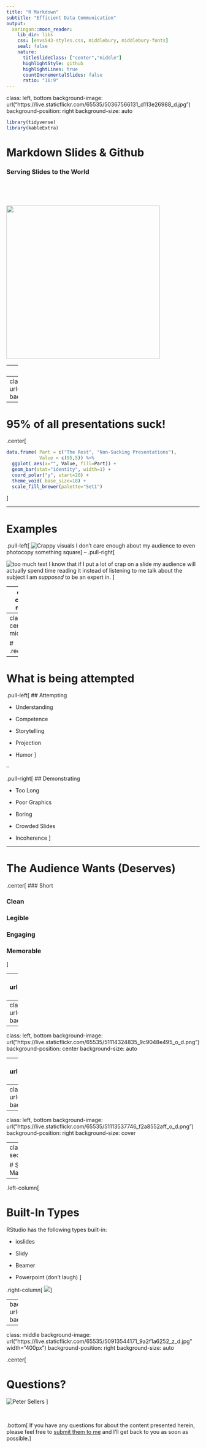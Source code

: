 ```yaml
---
title: "R Markdown"
subtitle: "Efficient Data Communication"
output:
  xaringan::moon_reader:
    lib_dir: libs
    css: [envs543-styles.css, middlebury, middlebury-fonts]
    seal: false
    nature:
      titleSlideClass: ["center","middle"]
      highlightStyle: github
      highlightLines: true
      countIncrementalSlides: false
      ratio: "16:9"
---
```


class: left, bottom
background-image: url("https://live.staticflickr.com/65535/50367566131_d113e26988_d.jpg")
background-position: right
background-size: auto


```r
library(tidyverse)
library(kableExtra)
```




# Markdown Slides & Github

### Serving Slides to the World 



<p>&nbsp;</p>

<p>&nbsp;</p>

<img src="https://live.staticflickr.com/65535/50913544171_9a2f1a6252_z_d.jpg" width="400px">

---
class: sectionTitle

# But WHY?


---
class: left, bottom
background-image: url("https://live.staticflickr.com/65535/51113440438_a05ea68123_o_d.png")
background-position: right
background-size: cover


---

# **95%** of all presentations suck!

.center[
```r
data.frame( Part = c("The Rest", "Non-Sucking Presentations"), 
            Value = c(95,5)) %>%
  ggplot( aes(x="", Value, fill=Part)) +
  geom_bar(stat="identity", width=1) +
  coord_polar("y", start=20) + 
  theme_void( base_size=18) +
  scale_fill_brewer(palette="Set1")
```
]


---

# Examples

.pull-left[
![Crappy visuals](https://live.staticflickr.com/65535/51114300795_fc4952949c_o_d.png)
I don't care enough about my audience to even photocopy something square
]
--
.pull-right[

![too much text](https://live.staticflickr.com/65535/51113270794_a641745b5a_o_d.png)
I know that if I put a lot of crap on a slide my audience will actually spend time reading it instead of listening to me talk about the subject I am *supposed* to be an expert in.
]

---
class: center, middle

# OK, perhaps **95%** was a bit too generous!


---
class: center, middle

# .red[Why?]

---

# What is being attempted


.pull-left[
## Attempting

- Understanding  

- Competence  

- Storytelling

- Projection

- Humor
]

--

.pull-right[
## Demonstrating

- Too Long

- Poor Graphics

- Boring

- Crowded Slides

- Incoherence
]

---

# The Audience Wants (Deserves)

.center[
### Short

### Clean

### Legible

### Engaging

### Memorable

]







---
class: left, bottom
background-image: url("https://live.staticflickr.com/65535/51113446273_c508a8158b_o_d.png")
background-position: center
background-size: auto

---
class: left, bottom
background-image: url("https://live.staticflickr.com/65535/51113536001_e6a4219e50_o_d.png")
background-position: center
background-size: auto

---
class: left, bottom
background-image: url("https://live.staticflickr.com/65535/51114324835_9c9048e495_o_d.png")
background-position: center
background-size: auto

---
class: left, bottom
background-image: url("https://live.staticflickr.com/65535/51112972097_e7f4bd238c_c_d.jpg")
background-position: center
background-size: auto

---
class: left, bottom
background-image: url("https://live.staticflickr.com/65535/51113294404_bb80ca4336_c_d.jpg")
background-position: center
background-size: auto

---
class: left, bottom
background-image: url("https://live.staticflickr.com/65535/51113537746_f2a8552aff_o_d.png")
background-position: right
background-size: cover



---
class: sectionTitle

# Slides in Markdown




---


.left-column[

# Built-In Types


RStudio has the following types built-in:

- ioslides 

- Slidy  

- Beamer  

- Powerpoint (don't laugh)
]

.right-column[
![](https://live.staticflickr.com/65535/51114346635_c3db85c876_o_d.png)
]




---
background-image: url("https://live.staticflickr.com/65535/51113472093_68290ac4cc_c_d.jpg")
background-position: center
background-size: auto




































---

class: middle
background-image: url("https://live.staticflickr.com/65535/50913544171_9a2f1a6252_z_d.jpg" width="400px")
background-position: right
background-size: auto

.center[

# Questions?


![Peter Sellers](https://live.staticflickr.com/65535/50382906427_2845eb1861_o_d.gif)
]

<p>&nbsp;</p>

.bottom[ If you have any questions for about the content presented herein, please feel free to [submit them to me](https://docs.google.com/forms/d/e/1FAIpQLScrAGM5Zl8vZTPqV8DVSnSrf_5enypyp0717jG4PZiTlVHDjQ/viewform?usp=sf_link) and I'll get back to you as soon as possible.]


















































